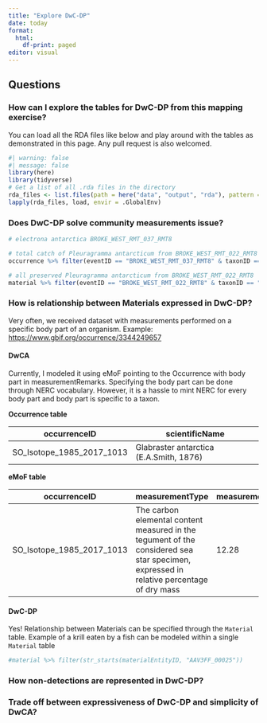 ```yaml
---
title: "Explore DwC-DP"
date: today
format: 
  html: 
    df-print: paged
editor: visual
---
```


## Questions

### How can I explore the tables for DwC-DP from this mapping exercise?

You can load all the RDA files like below and play around with the tables as demonstrated in this page. Any pull request is also welcomed.

```r
#| warning: false
#| message: false
library(here)
library(tidyverse)
# Get a list of all .rda files in the directory
rda_files <- list.files(path = here("data", "output", "rda"), pattern = "\\.rda$", full.names = TRUE)
lapply(rda_files, load, envir = .GlobalEnv)
```

### Does DwC-DP solve community measurements issue?

```r
# electrona antarctica BROKE_WEST_RMT_037_RMT8

# total catch of Pleuragramma antarcticum from BROKE_WEST_RMT_022_RMT8
occurrence %>% filter(eventID == "BROKE_WEST_RMT_037_RMT8" & taxonID == "urn:lsid:marinespecies.org:taxname:234721")

# all preserved Pleuragramma antarcticum from BROKE_WEST_RMT_022_RMT8
material %>% filter(eventID == "BROKE_WEST_RMT_022_RMT8" & taxonID == "urn:lsid:marinespecies.org:taxname:234721")

```

### How is relationship between Materials expressed in DwC-DP?

Very often, we received dataset with measurements performed on a specific body part of an organism. Example: <https://www.gbif.org/occurrence/3344249657>

#### DwCA

Currently, I modeled it using eMoF pointing to the Occurrence with body part in measurementRemarks. Specifying the body part can be done through NERC vocabulary. However, it is a hassle to mint NERC for every body part and body part is specific to a taxon.

**Occurrence table**

| occurrenceID              | scientificName                          |
|---------------------------|-----------------------------------------|
| SO_Isotope_1985_2017_1013 | Glabraster antarctica (E.A.Smith, 1876) |

**eMoF table**

| occurrenceID | measurementType | measurementValue | measurementUnit | measurementRemarks |
|---------------|---------------|---------------|---------------|---------------|
| SO_Isotope_1985_2017_1013 | The carbon elemental content measured in the tegument of the considered sea star specimen, expressed in relative percentage of dry mass | 12.28 | relative percentage of dry mass | tegument |

#### DwC-DP

Yes! Relationship between Materials can be specified through the `Material` table. Example of a krill eaten by a fish can be modeled within a single `Material` table

```r
#material %>% filter(str_starts(materialEntityID, "AAV3FF_00025")) 
```

### How non-detections are represented in DwC-DP?

### Trade off between expressiveness of DwC-DP and simplicity of DwCA?
